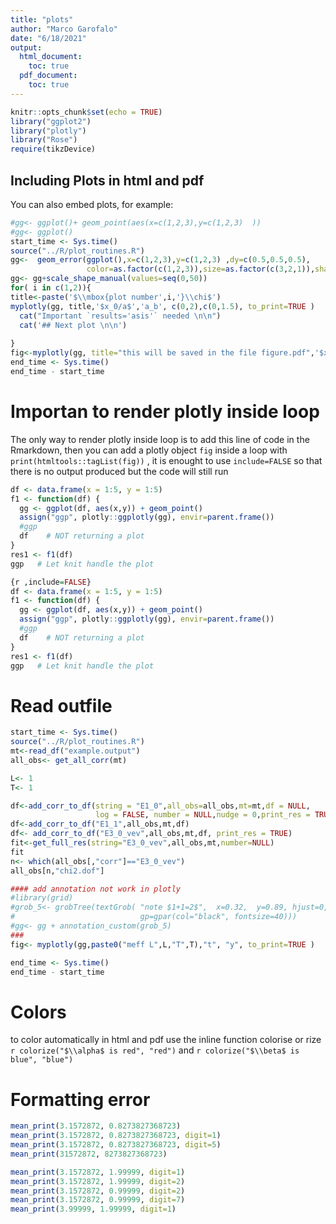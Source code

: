 ```yaml
---
title: "plots"
author: "Marco Garofalo"
date: "6/18/2021"
output:
  html_document: 
    toc: true
  pdf_document: 
    toc: true
---
```


```r
knitr::opts_chunk$set(echo = TRUE)
library("ggplot2")
library("plotly")
library("Rose")
require(tikzDevice)
```


## Including Plots in html and pdf

You can also embed plots, for example:


```r
#gg<- ggplot()+ geom_point(aes(x=c(1,2,3),y=c(1,2,3)  ))
#gg<- ggplot()
start_time <- Sys.time()
source("../R/plot_routines.R")
gg<-  geom_error(ggplot(),x=c(1,2,3),y=c(1,2,3) ,dy=c(0.5,0.5,0.5),
                 color=as.factor(c(1,2,3)),size=as.factor(c(3,2,1)),shape=as.factor(c(1,2,3)),width=0.2, stroke=0.3  )
gg<- gg+scale_shape_manual(values=seq(0,50))
for( i in c(1,2)){
title<-paste('$\\mbox{plot number',i,'}\\chi$')
myplotly(gg, title,'$x_0/a$','a_b', c(0,2),c(0,1.5), to_print=TRUE )
  cat("Important `results='asis'` needed \n\n")
  cat('## Next plot \n\n')
  
}
fig<-myplotly(gg, title="this will be saved in the file figure.pdf",'$x_0/a$','a_b', xrange=c(0,2),yrange=c(0,1.5), to_print=FALSE, save_pdf="figure" )
end_time <- Sys.time()    
end_time - start_time
``` 


# Importan to render plotly inside loop 

The only way to render plotly inside loop is to add this line of code in the Rmarkdown, then you can add a plotly object `fig` inside a loop with `print(htmltools::tagList(fig))` , it is enought to use `include=FALSE` so that there is no
output produced but the code will still run


```r
df <- data.frame(x = 1:5, y = 1:5)    
f1 <- function(df) {
  gg <- ggplot(df, aes(x,y)) + geom_point()
  assign("ggp", plotly::ggplotly(gg), envir=parent.frame())
  #ggp
  df    # NOT returning a plot
}
res1 <- f1(df)
ggp   # Let knit handle the plot
```


```r
{r ,include=FALSE}
df <- data.frame(x = 1:5, y = 1:5)    
f1 <- function(df) {
  gg <- ggplot(df, aes(x,y)) + geom_point()
  assign("ggp", plotly::ggplotly(gg), envir=parent.frame())
  #ggp
  df    # NOT returning a plot
}
res1 <- f1(df)
ggp   # Let knit handle the plot
```

# Read outfile



```r

start_time <- Sys.time()
source("../R/plot_routines.R")
mt<-read_df("example.output")
all_obs<- get_all_corr(mt)

L<- 1 
T<- 1

df<-add_corr_to_df(string = "E1_0",all_obs=all_obs,mt=mt,df = NULL,
                   log = FALSE, number = NULL,nudge = 0,print_res = TRUE)
df<-add_corr_to_df("E1_1",all_obs,mt,df)
df<- add_corr_to_df("E3_0_vev",all_obs,mt,df, print_res = TRUE)
fit<-get_full_res(string="E3_0_vev",all_obs,mt,number=NULL)
fit
n<- which(all_obs[,"corr"]=="E3_0_vev")
all_obs[n,"chi2.dof"]

#### add annotation not work in plotly
#library(grid)
#grob_5<- grobTree(textGrob( "note $1+1=2$",  x=0.32,  y=0.89, hjust=0,
#                            gp=gpar(col="black", fontsize=40)))
#gg<- gg + annotation_custom(grob_5)
###
fig<- myplotly(gg,paste0("meff L",L,"T",T),"t", "y", to_print=TRUE )

end_time <- Sys.time()    
end_time - start_time
``` 



# Colors

to color automatically in html and pdf use the inline function  colorise or rize
`r colorize("$\\alpha$ is red", "red")` and `r colorize("$\\beta$ is blue", "blue")`

# Formatting error

```r
mean_print(3.1572872, 0.8273827368723)
mean_print(3.1572872, 0.8273827368723, digit=1)
mean_print(3.1572872, 0.8273827368723, digit=5)
mean_print(31572872, 8273827368723)
```

```r
mean_print(3.1572872, 1.99999, digit=1)
mean_print(3.1572872, 1.99999, digit=2)
mean_print(3.1572872, 0.99999, digit=2)
mean_print(3.1572872, 0.99999, digit=7)
mean_print(3.99999, 1.99999, digit=1)

```
